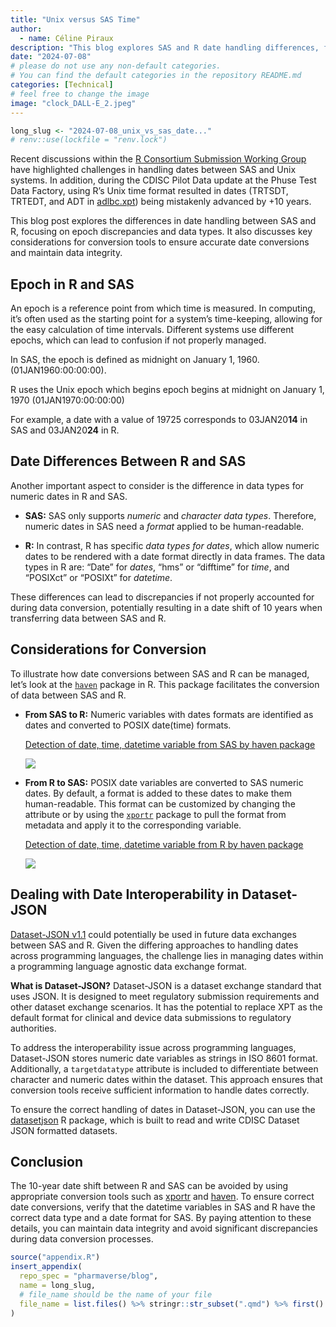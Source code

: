 ```yaml
---
title: "Unix versus SAS Time"
author:
  - name: Céline Piraux
description: "This blog explores SAS and R date handling differences, focusing on epoch discrepancies and data types, and provides key tips for accurate date conversions to prevent a 10-year date shift."
date: "2024-07-08"
# please do not use any non-default categories.
# You can find the default categories in the repository README.md
categories: [Technical]
# feel free to change the image
image: "clock_DALL-E_2.jpeg"
---
```


<!--------------- typical setup ----------------->

```r
long_slug <- "2024-07-08_unix_vs_sas_date..."
# renv::use(lockfile = "renv.lock")
```

<!--------------- post begins here ----------------->

Recent discussions within the [R Consortium Submission Working Group](https://rconsortium.github.io/submissions-wg/minutes/2024-06-07/) have highlighted challenges in handling dates between SAS and Unix systems.
In addition, during the CDISC Pilot Data update at the Phuse Test Data Factory, using R's Unix time format resulted in dates (TRTSDT, TRTEDT, and ADT in [adlbc.xpt](https://github.com/phuse-org/TestDataFactory/tree/main/Updated/TDF_ADaM)) being mistakenly advanced by +10 years.

This blog post explores the differences in date handling between SAS and R, focusing on epoch discrepancies and data types.
It also discusses key considerations for conversion tools to ensure accurate date conversions and maintain data integrity.

## Epoch in R and SAS

An epoch is a reference point from which time is measured.
In computing, it's often used as the starting point for a system's time-keeping, allowing for the easy calculation of time intervals.
Different systems use different epochs, which can lead to confusion if not properly managed.

In SAS, the epoch is defined as midnight on January 1, 1960.
(01JAN1960:00:00:00).

R uses the Unix epoch which begins epoch begins at midnight on January 1, 1970 (01JAN1970:00:00:00)

For example, a date with a value of 19725 corresponds to 03JAN20**14** in SAS and 03JAN20**24** in R.

## Date Differences Between R and SAS

Another important aspect to consider is the difference in data types for numeric dates in R and SAS.

-   **SAS:** SAS only supports *numeric* and *character data types*.
    Therefore, numeric dates in SAS need a *format* applied to be human-readable.

-   **R:** In contrast, R has specific *data types for dates*, which allow numeric dates to be rendered with a date format directly in data frames.
    The data types in R are: "Date" for *dates*, "hms" or "difftime" for *time*, and "POSIXct" or "POSIXt" for *datetime*.

These differences can lead to discrepancies if not properly accounted for during data conversion, potentially resulting in a date shift of 10 years when transferring data between SAS and R.

## Considerations for Conversion

To illustrate how date conversions between SAS and R can be managed, let's look at the [`haven`](https://haven.tidyverse.org/) package in R.
This package facilitates the conversion of data between SAS and R.

-   **From SAS to R:** Numeric variables with dates formats are identified as dates and converted to POSIX date(time) formats.

    [Detection of date, time, datetime variable from SAS by haven package](https://github.com/tidyverse/haven/blob/main/src/haven_types.cpp)

    ![](haven_sas_to_R.png)

-   **From R to SAS:** POSIX date variables are converted to SAS numeric dates.
    By default, a format is added to these dates to make them human-readable.
    This format can be customized by changing the attribute or by using the [`xportr`](https://atorus-research.github.io/xportr/) package to pull the format from metadata and apply it to the corresponding variable.

    [Detection of date, time, datetime variable from R by haven package](https://github.com/tidyverse/haven/blob/main/src/DfReader.cpp)

    ![](haven_R_to_SAS.PNG)

## Dealing with Date Interoperability in Dataset-JSON

[Dataset-JSON v1.1](https://wiki.cdisc.org/display/DSJSON1DOT1/Specification) could potentially be used in future data exchanges between SAS and R.
Given the differing approaches to handling dates across programming languages, the challenge lies in managing dates within a programming language agnostic data exchange format.

**What is Dataset-JSON?** Dataset-JSON is a dataset exchange standard that uses JSON.
It is designed to meet regulatory submission requirements and other dataset exchange scenarios.
It has the potential to replace XPT as the default format for clinical and device data submissions to regulatory authorities.

To address the interoperability issue across programming languages, Dataset-JSON stores numeric date variables as strings in ISO 8601 format.
Additionally, a `targetdatatype` attribute is included to differentiate between character and numeric dates within the dataset.
This approach ensures that conversion tools receive sufficient information to handle dates correctly.

To ensure the correct handling of dates in Dataset-JSON, you can use the [datasetjson](https://atorus-research.github.io/datasetjson/) R package, which is built to read and write CDISC Dataset JSON formatted datasets.

## Conclusion

The 10-year date shift between R and SAS can be avoided by using appropriate conversion tools such as [xportr](https://atorus-research.github.io/xportr/) and [haven](https://haven.tidyverse.org/).
To ensure correct date conversions, verify that the datetime variables in SAS and R have the correct data type and a date format for SAS.
By paying attention to these details, you can maintain data integrity and avoid significant discrepancies during data conversion processes.

<!--------------- appendices go here ----------------->

```r
source("appendix.R")
insert_appendix(
  repo_spec = "pharmaverse/blog",
  name = long_slug,
  # file_name should be the name of your file
  file_name = list.files() %>% stringr::str_subset(".qmd") %>% first()
)
```

